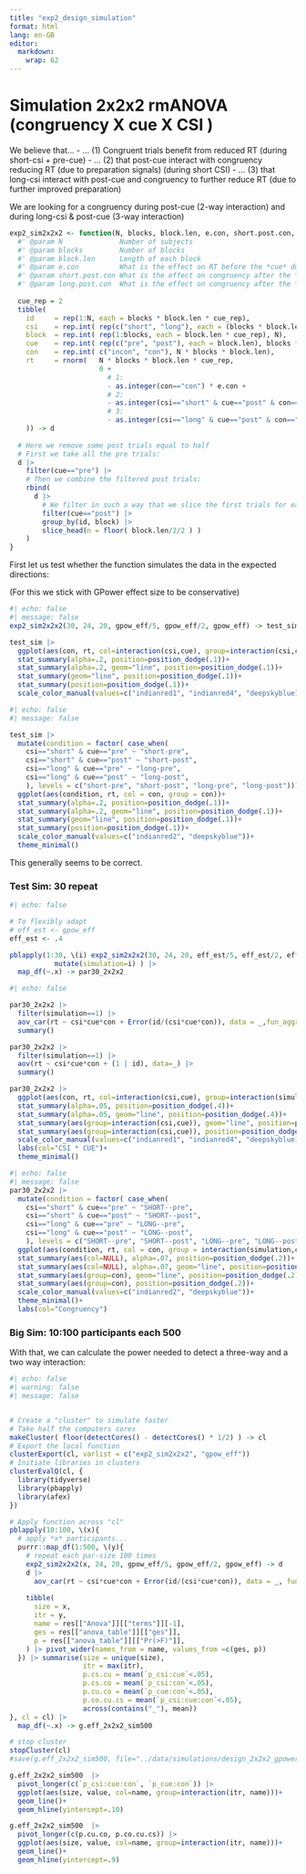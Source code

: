 ```yaml
---
title: "exp2_design_simulation"
format: html
lang: en-GB
editor: 
  markdown:
    wrap: 62
---
```



# Simulation 2x2x2 rmANOVA (congruency X cue X CSI ) 

We believe that...
- ... (1) Congruent trials benefit from reduced RT (during short-csi + pre-cue)
- ... (2) that post-cue interact with congruency reducing RT (due to preparation signals) (during short CSI)
- ... (3) that long-csi interact with post-cue and congruency to further reduce RT (due to further improved preparation)

We are looking for a congruency during post-cue (2-way interaction) and during long-csi & post-cue (3-way interaction)

```r
exp2_sim2x2x2 <- function(N, blocks, block.len, e.con, short.post.con, long.post.con){
  #' @param N              Number of subjects
  #' @param blocks         Number of blocks 
  #' @param block.len      Length of each block
  #' @param e.con          What is the effect on RT before the *cue* during the *short CSI*?
  #' @param short.post.con What is the effect on congruency after the *cue* for the *short CSI*?
  #' @param long.post.con  What is the effect on congruency after the *cue* for the *short CSI*?
  
  cue_rep = 2 
  tibble(
    id     = rep(1:N, each = blocks * block.len * cue_rep),
    csi    = rep.int( rep(c("short", "long"), each = (blocks * block.len * cue_rep)/2), N),
    block  = rep.int( rep(1:blocks, each = block.len * cue_rep), N),
    cue    = rep.int( rep(c("pre", "post"), each = block.len), blocks * N),
    con    = rep.int( c("incon", "con"), N * blocks * block.len),
    rt     = rnorm(   N * blocks * block.len * cue_rep, 
                      0 +
                        # 1:
                        - as.integer(con=="con") * e.con +
                        # 2: 
                        - as.integer(csi=="short" & cue=="post" & con=="con") * short.post.con + 
                        # 3:                         
                        - as.integer(csi=="long" & cue=="post" & con=="con") * long.post.con
    )) -> d
  
  # Here we remove some post trials equal to half 
  # First we take all the pre trials: 
  d |> 
    filter(cue=="pre") |>
    # Then we combine the filtered post trials: 
    rbind(
      d |> 
        # We filter in such a way that we slice the first trials for each id in each trial:
        filter(cue=="post") |>
        group_by(id, block) |>
        slice_head(n = floor( block.len/2/2 ) )
    )
}
```

First let us test whether the function simulates the data in the expected directions: 

(For this we stick with GPower effect size to be conservative)
```r
#| echo: false
#| message: false
exp2_sim2x2x2(30, 24, 20, gpow_eff/5, gpow_eff/2, gpow_eff) -> test_sim

test_sim |>
  ggplot(aes(con, rt, col=interaction(csi,cue), group=interaction(csi,cue)))+
  stat_summary(alpha=.2, position=position_dodge(.1))+
  stat_summary(alpha=.2, geom="line", position=position_dodge(.1))+
  stat_summary(geom="line", position=position_dodge(.1))+
  stat_summary(position=position_dodge(.1))+
  scale_color_manual(values=c("indianred1", "indianred4", "deepskyblue1", "deepskyblue4"))
```

```r
#| echo: false
#| message: false

test_sim |>
  mutate(condition = factor( case_when(
    csi=="short" & cue=="pre" ~ "short-pre",
    csi=="short" & cue=="post" ~ "short-post",
    csi=="long" & cue=="pre" ~ "long-pre",
    csi=="long" & cue=="post" ~ "long-post",
    ), levels = c("short-pre", "short-post", "long-pre", "long-post"))) |>
  ggplot(aes(condition, rt, col = con, group = con))+
  stat_summary(alpha=.2, position=position_dodge(.1))+
  stat_summary(alpha=.2, geom="line", position=position_dodge(.1))+
  stat_summary(geom="line", position=position_dodge(.1))+
  stat_summary(position=position_dodge(.1))+
  scale_color_manual(values=c("indianred2", "deepskyblue"))+
  theme_minimal()
```

This generally seems to be correct.


### Test Sim: 30 repeat
```r
#| echo: false

# To flexibly adapt
# eff_est <- gpow_eff
eff_est <- .4

pblapply(1:30, \(i) exp2_sim2x2x2(30, 24, 20, eff_est/5, eff_est/2, eff_est) |> 
           mutate(simulation=i) ) |> 
  map_df(~.x) -> par30_2x2x2
```

```r
#| echo: false

par30_2x2x2 |> 
  filter(simulation==1) |> 
  aov_car(rt ~ csi*cue*con + Error(id/(csi*cue*con)), data = _,fun_aggregate = mean) |> 
  summary()

par30_2x2x2 |> 
  filter(simulation==1) |> 
  aov(rt ~ csi*cue*con + (1 | id), data=_) |> 
  summary()

```

```r
par30_2x2x2 |>
  ggplot(aes(con, rt, col=interaction(csi,cue), group=interaction(simulation,csi,cue)))+
  stat_summary(alpha=.05, position=position_dodge(.4))+
  stat_summary(alpha=.05, geom="line", position=position_dodge(.4))+
  stat_summary(aes(group=interaction(csi,cue)), geom="line", position=position_dodge(.2))+
  stat_summary(aes(group=interaction(csi,cue)), position=position_dodge(.2))+
  scale_color_manual(values=c("indianred1", "indianred4", "deepskyblue1", "deepskyblue4"))+
  labs(col="CSI * CUE")+
  theme_minimal()
```

```r
#| echo: false
#| message: false
par30_2x2x2 |>
  mutate(condition = factor( case_when(
    csi=="short" & cue=="pre" ~ "SHORT--pre",
    csi=="short" & cue=="post" ~ "SHORT--post",
    csi=="long" & cue=="pre" ~ "LONG--pre",
    csi=="long" & cue=="post" ~ "LONG--post",
    ), levels = c("SHORT--pre", "SHORT--post", "LONG--pre", "LONG--post"))) |>
  ggplot(aes(condition, rt, col = con, group = interaction(simulation,con)))+
  stat_summary(aes(col=NULL), alpha=.07, position=position_dodge(.2))+
  stat_summary(aes(col=NULL), alpha=.07, geom="line", position=position_dodge(.2))+
  stat_summary(aes(group=con), geom="line", position=position_dodge(.2))+
  stat_summary(aes(group=con), position=position_dodge(.2))+
  scale_color_manual(values=c("indianred2", "deepskyblue"))+
  theme_minimal()+
  labs(col="Congruency")
```


### Big Sim: 10:100 participants each 500 
With that, we can calculate the power needed to detect a three-way and a two way interaction: 
```r
#| echo: false
#| warning: false
#| message: false


# Create a "cluster" to simulate faster
# Take half the computers cores 
makeCluster( floor(detectCores() - detectCores() * 1/2) ) -> cl
# Export the local function
clusterExport(cl, varlist = c("exp2_sim2x2x2", "gpow_eff"))
# Initiate libraries in clusters
clusterEvalQ(cl, {
  library(tidyverse)
  library(pbapply)
  library(afex)
})

# Apply function across "cl"
pblapply(10:100, \(x){
  # apply *x* participants...
  purrr::map_df(1:500, \(y){
    # repeat each par-size 100 times
    exp2_sim2x2x2(x, 24, 20, gpow_eff/5, gpow_eff/2, gpow_eff) -> d
    d |> 
      aov_car(rt ~ csi*cue*con + Error(id/(csi*cue*con)), data = _, fun_aggregate=mean) -> res
    
    tibble(
      size = x,
      itr = y,
      name = res[["Anova"]][["terms"]][-1],
      ges = res[["anova_table"]][["ges"]],
      p = res[["anova_table"]][["Pr(>F)"]],
    ) |> pivot_wider(names_from = name, values_from =c(ges, p))
  }) |> summarise(size = unique(size),
                  itr = max(itr),
                  p.cs.cu = mean(`p_csi:cue`<.05),
                  p.cs.co = mean(`p_csi:con`<.05),
                  p.cu.co = mean(`p_cue:con`<.05),
                  p.co.cu.cs = mean(`p_csi:cue:con`<.05),
                  across(contains("_"), mean))
}, cl = cl) |>
  map_df(~.x) -> g.eff_2x2x2_sim500

# stop cluster
stopCluster(cl)
#save(g.eff_2x2x2_sim500, file="../data/simulations/design_2x2x2_gpower_eff.rdata") # not correct fix
```


```r
g.eff_2x2x2_sim500  |> 
  pivot_longer(c(`p_csi:cue:con`, `p_cue:con`)) |>
  ggplot(aes(size, value, col=name, group=interaction(itr, name)))+
  geom_line()+
  geom_hline(yintercept=.10)
```

```r
g.eff_2x2x2_sim500  |> 
  pivot_longer(c(p.cu.co, p.co.cu.cs)) |>
  ggplot(aes(size, value, col=name, group=interaction(itr, name)))+
  geom_line()+
  geom_hline(yintercept=.9)
```
